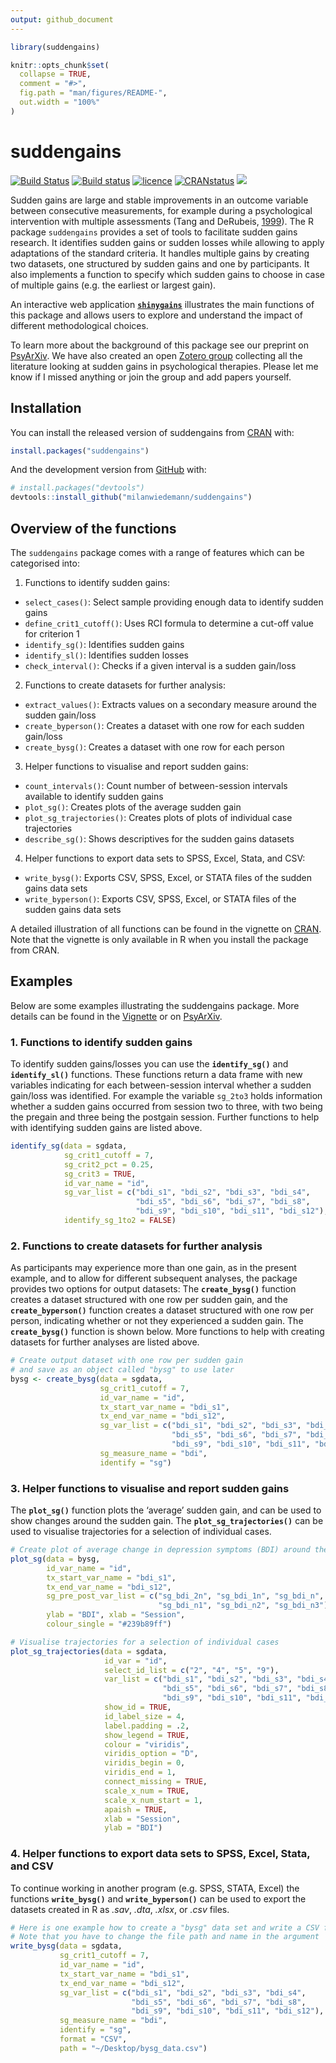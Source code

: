 ```yaml
---
output: github_document
---
```


<!-- README.md is generated from README.Rmd. Please edit that file -->

```r
library(suddengains)

knitr::opts_chunk$set(
  collapse = TRUE,
  comment = "#>",
  fig.path = "man/figures/README-",
  out.width = "100%"
)
```

# suddengains

<!-- badges: start -->
[![Build Status](https://travis-ci.com/milanwiedemann/suddengains.svg?branch=master)](https://travis-ci.com/milanwiedemann/suddengains)
[![Build status](https://ci.appveyor.com/api/projects/status/v4lkpg630byy06wn?svg=true)](https://ci.appveyor.com/project/milanwiedemann/suddengains-ws7vl)
[![licence](https://img.shields.io/badge/Licence-GPL--3-brightgreen.svg)](https://choosealicense.com/licenses/gpl-3.0/)
[![CRANstatus](https://www.r-pkg.org/badges/version/suddengains)](https://cran.r-project.org/package=suddengains)
[![](https://cranlogs.r-pkg.org/badges/grand-total/suddengains)](https://cran.r-project.org/package=suddengains)
<!-- badges: end -->

Sudden gains are large and stable improvements in an outcome variable between consecutive measurements, for example during a psychological intervention with multiple assessments (Tang and DeRubeis, [1999](https://doi.org/10.1037/0022-006X.67.6.894)).
The R package `suddengains` provides a set of tools to facilitate sudden gains research.
It identifies sudden gains or sudden losses while allowing to apply adaptations of the standard criteria.
It handles multiple gains by creating two datasets, one structured by sudden gains and one by participants. 
It also implements a function to specify which sudden gains to choose in case of multiple gains (e.g. the earliest or largest gain).

An interactive web application **[`shinygains`](https://milanwiedemann.shinyapps.io/shinygains)** illustrates the main functions of this package and allows users to explore and understand the impact of different methodological choices.

To learn more about the background of this package see our preprint on [PsyArXiv](https://psyarxiv.com/2wa84/).
We have also created an open [Zotero group](https://www.zotero.org/groups/2280342/suddengains) collecting all the literature looking at sudden gains in psychological therapies. 
Please let me know if I missed anything or join the group and add papers yourself.




## Installation

You can install the released version of suddengains from [CRAN](https://CRAN.R-project.org) with:

``` r
install.packages("suddengains")
```

And the development version from [GitHub](https://github.com/) with:

``` r
# install.packages("devtools")
devtools::install_github("milanwiedemann/suddengains")
```

## Overview of the functions

The `suddengains` package comes with a range of features which can be categorised into:

1. Functions to identify sudden gains:
  - `select_cases()`: Select sample providing enough data to identify sudden gains
  - `define_crit1_cutoff()`: Uses RCI formula to determine a cut-off value for criterion 1
  - `identify_sg()`: Identifies sudden gains
  - `identify_sl()`: Identifies sudden losses
  - `check_interval()`: Checks if a given interval is a sudden gain/loss
  
2. Functions to create datasets for further analysis:
  - `extract_values()`: Extracts values on a secondary measure around the sudden gain/loss
  - `create_byperson()`: Creates a dataset with one row for each sudden gain/loss
  - `create_bysg()`: Creates a dataset with one row for each person

3. Helper functions to visualise and report sudden gains:
  - `count_intervals()`: Count number of between-session intervals available to identify sudden gains
  - `plot_sg()`: Creates plots of the average sudden gain
  - `plot_sg_trajectories()`: Creates plots of plots of individual case trajectories
  - `describe_sg()`: Shows descriptives for the sudden gains datasets
  
4. Helper functions to export data sets to SPSS, Excel, Stata, and CSV:
  - `write_bysg()`: Exports CSV, SPSS, Excel, or STATA files of the sudden gains data sets
  - `write_byperson()`: Exports CSV, SPSS, Excel, or STATA files of the sudden gains data sets
  
A detailed illustration of all functions can be found in the vignette on [CRAN](https://CRAN.R-project.org/package=suddengains).
Note that the vignette is only available in R when you install the package from CRAN.

## Examples

Below are some examples illustrating the suddengains package.
More details can be found in the [Vignette](https://CRAN.R-project.org/package=suddengains/vignettes/suddengains-tutorial.html) or on [PsyArXiv](https://psyarxiv.com/2wa84/).

### 1. Functions to identify sudden gains

To identify sudden gains/losses you can use the **`identify_sg()`** and **`identify_sl()`** functions.
These functions return a data frame with new variables indicating for each between-session interval whether a sudden gain/loss was identified.
For example the variable `sg_2to3` holds information whether a sudden gains occurred from session two to three, with two being the pregain and three being the postgain session.
Further functions to help with identifying sudden gains are listed above. 

```r
identify_sg(data = sgdata,
            sg_crit1_cutoff = 7,
            sg_crit2_pct = 0.25,
            sg_crit3 = TRUE,
            id_var_name = "id",
            sg_var_list = c("bdi_s1", "bdi_s2", "bdi_s3", "bdi_s4", 
                            "bdi_s5", "bdi_s6", "bdi_s7", "bdi_s8", 
                            "bdi_s9", "bdi_s10", "bdi_s11", "bdi_s12"),
            identify_sg_1to2 = FALSE)
```

### 2. Functions to create datasets for further analysis

As participants may experience more than one gain, as in the present example, and to allow for different subsequent analyses, the package provides two options for output datasets: The **`create_bysg()`** function creates a dataset structured with one row per sudden gain, and the **`create_byperson()`** function creates a dataset structured with one row per person, indicating whether or not they experienced a sudden gain.
The **`create_bysg()`** function is shown below.
More functions to help with creating datasets for further analyses are listed above. 


```r
# Create output dataset with one row per sudden gain
# and save as an object called "bysg" to use later
bysg <- create_bysg(data = sgdata,
                    sg_crit1_cutoff = 7,
                    id_var_name = "id",
                    tx_start_var_name = "bdi_s1",
                    tx_end_var_name = "bdi_s12",
                    sg_var_list = c("bdi_s1", "bdi_s2", "bdi_s3", "bdi_s4", 
                                    "bdi_s5", "bdi_s6", "bdi_s7", "bdi_s8", 
                                    "bdi_s9", "bdi_s10", "bdi_s11", "bdi_s12"),
                    sg_measure_name = "bdi",
                    identify = "sg")
```

### 3. Helper functions to visualise and report sudden gains

The **`plot_sg()`** function plots the 'average' sudden gain, and can be used to show changes around the sudden gain.
The **`plot_sg_trajectories()`** can be used to visualise trajectories for a selection of individual cases.

```r
# Create plot of average change in depression symptoms (BDI) around the gain
plot_sg(data = bysg,
        id_var_name = "id",
        tx_start_var_name = "bdi_s1",
        tx_end_var_name = "bdi_s12",
        sg_pre_post_var_list = c("sg_bdi_2n", "sg_bdi_1n", "sg_bdi_n",
                                 "sg_bdi_n1", "sg_bdi_n2", "sg_bdi_n3"),
        ylab = "BDI", xlab = "Session",
        colour_single = "#239b89ff")
```

```r
# Visualise trajectories for a selection of individual cases
plot_sg_trajectories(data = sgdata,
                     id_var = "id",
                     select_id_list = c("2", "4", "5", "9"),
                     var_list = c("bdi_s1", "bdi_s2", "bdi_s3", "bdi_s4", 
                                  "bdi_s5", "bdi_s6", "bdi_s7", "bdi_s8", 
                                  "bdi_s9", "bdi_s10", "bdi_s11", "bdi_s12"),
                     show_id = TRUE,
                     id_label_size = 4,
                     label.padding = .2,
                     show_legend = TRUE,
                     colour = "viridis",
                     viridis_option = "D",
                     viridis_begin = 0,
                     viridis_end = 1,
                     connect_missing = TRUE,
                     scale_x_num = TRUE,
                     scale_x_num_start = 1,
                     apaish = TRUE,
                     xlab = "Session", 
                     ylab = "BDI")
```


### 4. Helper functions to export data sets to SPSS, Excel, Stata, and CSV

To continue working in another program (e.g. SPSS, STATA, Excel) the functions **`write_bysg()`** and **`write_byperson()`** can be used to export the datasets created in R as *.sav*, *.dta*, *.xlsx*, or *.csv* files.

```r
# Here is one example how to create a "bysg" data set and write a CSV file to the computer.
# Note that you have to change the file path and name in the argument 'path'
write_bysg(data = sgdata,
           sg_crit1_cutoff = 7,
           id_var_name = "id",
           tx_start_var_name = "bdi_s1",
           tx_end_var_name = "bdi_s12",
           sg_var_list = c("bdi_s1", "bdi_s2", "bdi_s3", "bdi_s4",
                           "bdi_s5", "bdi_s6", "bdi_s7", "bdi_s8",
                           "bdi_s9", "bdi_s10", "bdi_s11", "bdi_s12"),
           sg_measure_name = "bdi",
           identify = "sg",
           format = "CSV",
           path = "~/Desktop/bysg_data.csv")
```
